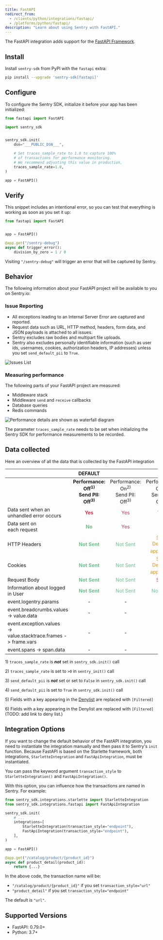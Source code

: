 ```yaml
---
title: FastAPI
redirect_from:
  - /clients/python/integrations/fastapi/
  - /platforms/python/fastapi/
description: "Learn about using Sentry with FastAPI."
---
```


The FastAPI integration adds support for the [FastAPI Framework](https://fastapi.tiangolo.com/).

## Install

Install `sentry-sdk` from PyPI with the `fastapi` extra:

```bash
pip install --upgrade 'sentry-sdk[fastapi]'
```

## Configure

To configure the Sentry SDK, initialize it before your app has been initialized:

```python
from fastapi import FastAPI

import sentry_sdk


sentry_sdk.init(
    dsn="___PUBLIC_DSN___",

    # Set traces_sample_rate to 1.0 to capture 100%
    # of transactions for performance monitoring.
    # We recommend adjusting this value in production,
    traces_sample_rate=1.0,
)

app = FastAPI()
```

## Verify

This snippet includes an intentional error, so you can test that everything is working as soon as you set it up:

```python
from fastapi import FastAPI


app = FastAPI()

@app.get("/sentry-debug")
async def trigger_error():
    division_by_zero = 1 / 0

```

Visiting `"/sentry-debug"` will trigger an error that will be captured by Sentry.

## Behavior

The following information about your FastAPI project will be available to you on Sentry.io:

### Issue Reporting

- All exceptions leading to an Internal Server Error are captured and reported.
- Request data such as URL, HTTP method, headers, form data, and JSON payloads is attached to all issues.
- Sentry excludes raw bodies and multipart file uploads.
- Sentry also excludes personally identifiable information (such as user ids, usernames, cookies, authorization headers, IP addresses) unless you set `send_default_pii` to `True`.

![Issues List](issues-list.png)

### Measuring performance

The following parts of your FastAPI project are measured:

- Middleware stack
- Middleware `send` and `receive` callbacks
- Database queries
- Redis commands

![Performance details are shown as waterfall diagram](performance-details.png)

<Note>

The parameter `traces_sample_rate` needs to be set when initializing the Sentry SDK for performance measurements to be recorded.

</Note>

## Data collected

Here an overview of all the data that is collected by the FastAPI integration

|                                                                       |                            **DEFAULT**                            |                                                              |                                                                                |                                                                                |
| --------------------------------------------------------------------- | :---------------------------------------------------------------: | :----------------------------------------------------------: | :----------------------------------------------------------------------------: | :----------------------------------------------------------------------------: |
|                                                                       | **Performance: Off<sup>1)</sup> <br/>Send PII: Off<sup>3)</sup>** | Performance: On<sup>2)</sup> <br/>Send PII: Off<sup>3)</sup> |          Performance: Off<sup>1)</sup> <br/>Send PII: On<sup>4)</sup>          |          Performance: On<sup>2)</sup> <br/>Send PII: On<sup>4)</sup>           |
| Data sent when an <br/> unhandled error occurs                        |           <span style="color: #C83852;">**Yes**</span>            |           <span style="color: #C83852;">Yes</span>           |                    <span style="color: #C83852;">Yes</span>                    |                    <span style="color: #C83852;">Yes</span>                    |
| Data sent on <br/> each request                                       |            <span style="color: #69C289;">**No**</span>            |           <span style="color: #C83852;">Yes</span>           |                    <span style="color: #69C289;">No</span>                     |                    <span style="color: #C83852;">Yes</span>                    |
| HTTP Headers                                                          |         <span style="color: #69C289;">**Not Sent**</span>         |        <span style="color: #69C289;">Not Sent</span>         | <span style="color: #D79528;">Sent <br/> Denylist applied <sup>5)</sup></span> | <span style="color: #D79528;">Sent <br/> Denylist applied <sup>5)</sup></span> |
| Cookies                                                               |         <span style="color: #69C289;">**Not Sent**</span>         |        <span style="color: #69C289;">Not Sent</span>         | <span style="color: #D79528;">Sent <br/> Denylist applied <sup>6)</sup></span> | <span style="color: #D79528;">Sent <br/> Denylist applied <sup>5)</sup></span> |
| Request Body                                                          |         <span style="color: #69C289;">**Not Sent**</span>         |        <span style="color: #69C289;">Not Sent</span>         |                   <span style="color: #C83852;">Sent</span>                    |                                      Sent                                      |
| Information about logged in User                                      |         <span style="color: #69C289;">**Not Sent**</span>         |        <span style="color: #69C289;">Not Sent</span>         |                 <span style="color: #69C289;">Not Sent</span>                  |                 <span style="color: #69C289;">Not Sent</span>                  |
| event.logentry.params                                                 |                                 -                                 |                              -                               |                                       -                                        |                                       -                                        |
| event.breadcrumbs.values <br/> -> value.data                          |                                 -                                 |                              -                               |                                       -                                        |                                       -                                        |
| event.exception.values <br/> -> value.stacktrace.frames -> frame.vars |                                 -                                 |                              -                               |                                       -                                        |                                       -                                        |
| event.spans -> span.data                                              |                                 -                                 |                              -                               |                                       -                                        |                                       -                                        |

1\) `traces_sample_rate` is _**not**_ set in `sentry_sdk.init()` call

2\) `traces_sample_rate` is set to `>0` in `sentry_init()` call

3\) `send_default_pii` is _**not**_ set or set to `False` in `sentry_sdk.init()` call

4\) `send_default_pii` is set to `True` in `sentry_sdk.init()` call

5\) Fields with a key appearing in the [Denylist](https://github.com/getsentry/sentry-python/blob/master/sentry_sdk/integrations/_wsgi_common.py#L19-L26) are replaced with `[Filtered]`

6\) Fields with a key appearing in the Denylist are replaced with `[Filtered]` (TODO: add link to deny list.)

## Integration Options

If you want to change the default behavior of the FastAPI integration, you need to instantiate the integration manually and then pass it to Sentry's `init` function. Because FastAPI is based on the Starlette framework, both integrations, `StarletteIntegration` and `FastApiIntegration`, must be instantiated.

<ConfigKey name="transaction_style">

You can pass the keyword argument `transaction_style` to `StarletteIntegration()` and `FastApiIntegration()`.

With this option, you can influence how the transactions are named in Sentry. For example:

```python
from sentry_sdk.integrations.starlette import StarletteIntegration
from sentry_sdk.integrations.fastapi import FastApiIntegration

sentry_sdk.init(
    # ...
    integrations=[
        StarletteIntegration(transaction_style="endpoint"),
        FastApiIntegration(transaction_style="endpoint"),
    ],
)

app = FastAPI()

@app.get("/catalog/product/{product_id}")
async def product_detail(product_id):
    return {...}
```

In the above code, the transaction name will be:

- `"/catalog/product/{product_id}"` if you set `transaction_style="url"`
- `"product_detail"` if you set `transaction_style="endpoint"`

The default is `"url"`.

</ConfigKey>

## Supported Versions

- FastAPI: 0.79.0+
- Python: 3.7+
